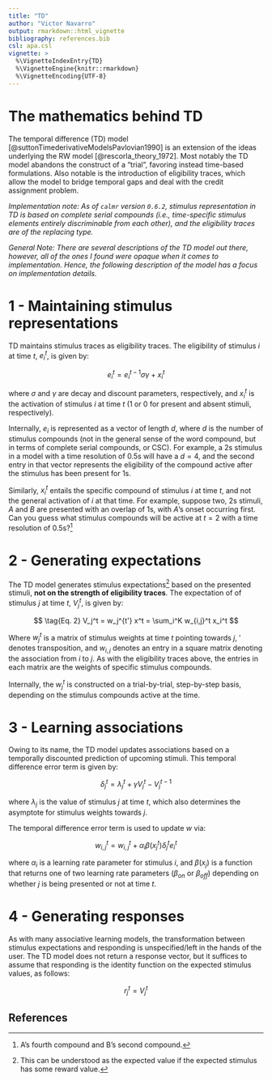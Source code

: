 ```yaml
---
title: "TD"
author: "Victor Navarro"
output: rmarkdown::html_vignette
bibliography: references.bib
csl: apa.csl
vignette: >
  %\VignetteIndexEntry{TD}
  %\VignetteEngine{knitr::rmarkdown}
  %\VignetteEncoding{UTF-8}
---
```


# The mathematics behind TD

The temporal difference (TD) model [@suttonTimederivativeModelsPavlovian1990] is 
an extension of the ideas underlying the RW model [@rescorla_theory_1972]. Most notably
the TD model abandons the construct of a "trial", favoring instead time-based formulations.
Also notable is the introduction of eligibility traces, which allow the model 
to bridge temporal gaps and deal with the credit assignment problem.

*Implementation note: As of `calmr` version `0.6.2`, stimulus representation in TD 
is based on complete serial compounds (i.e., time-specific stimulus elements entirely 
discriminable from each other), and the eligibility traces are of the replacing type.*

*General Note: There are several descriptions of the TD model out there, however, all of the ones I found were opaque when it comes to implementation. Hence, the following description of the model has a focus on implementation details.*

# 1 - Maintaining stimulus representations

TD maintains stimulus traces as eligibility traces. The eligibility of stimulus $i$ at time $t$, $e_i^t$, is given by:

$$
\tag{Eq. 1}
e_i^t = e_i^{t-1} \sigma \gamma + x_i^t
$$

where $\sigma$ and $\gamma$ are decay and discount parameters, respectively, and $x_i^t$ is the activation of stimulus $i$ at time $t$ (1 or 0 for present and absent stimuli, respectively).

Internally, $e_i$ is represented as a vector of length $d$, where $d$ is the number of stimulus compounds (not in the general sense of the word compound, but in terms of complete serial compounds, or CSC). For example, a 2s stimulus in a model with a time resolution of 0.5s will have a $d = 4$, and the second entry in that vector represents the eligibility of the compound active after the stimulus has been present for 1s.

Similarly, $x_i^t$ entails the specific compound of stimulus $i$ at time $t$, and not the general activation of $i$ at that time. For example, suppose two, 2s stimuli, $A$ and $B$ are presented with an overlap of 1s, with $A$'s onset occurring first. Can you guess what stimulus compounds will be active at $t = 2$ with a time resolution of 0.5s?^[A's fourth compound and B's second compound.]


# 2 - Generating expectations

The TD model generates stimulus expectations[^1] based on the presented stimuli, **not on the strength of eligibility traces**. The expectation of of stimulus $j$ at time $t$, $V_j^t$, is given by:

$$
\tag{Eq. 2}
V_j^t = w_j^{t'} x^t = \sum_i^K w_{i,j}^t x_i^t
$$

Where $w_j^t$ is a matrix of stimulus weights at time $t$ pointing towards $j$, $'$ denotes transposition, and $w_{i,j}$ denotes an entry in a square matrix denoting the association from $i$ to $j$. As with the eligibility traces above, the entries in each matrix are the weights of specific stimulus compounds.

Internally, the $w_j^t$ is constructed on a trial-by-trial, step-by-step basis, depending on the stimulus compounds active at the time.

# 3 - Learning associations

Owing to its name, the TD model updates associations based on a temporally discounted prediction of upcoming stimuli. This temporal difference error term is given by:

$$
\tag{Eq. 3}
\delta_j^t = \lambda_j^t +  \gamma V_j^t - V_j^{t-1}
$$

where $\lambda_j$ is the value of stimulus $j$ at time $t$, which also determines the asymptote for stimulus weights towards $j$. 

The temporal difference error term is used to update $w$ via:

$$
\tag{Eq. 4}
w_{i,j}^t = w_{i,j}^t + \alpha_i \beta(x_j^t) \delta_j^t e_i^t
$$

where $\alpha_i$ is a learning rate parameter for stimulus $i$, and $\beta(x_j)$ is a function that returns one of two learning rate parameters ($\beta_{on}$ or $\beta_{off}$) depending on whether $j$ is being presented or not at time $t$.

# 4 - Generating responses

As with many associative learning models, the transformation between stimulus expectations and responding is unspecified/left in the hands of the user. The TD model does not return a response vector, but it suffices to assume that responding is the identity function on the expected stimulus values, as follows:

$$
\tag{Eq. 5}
r_j^t = V_j^t
$$

## References

[^1]: This can be understood as the expected value if the expected stimulus has some reward value.